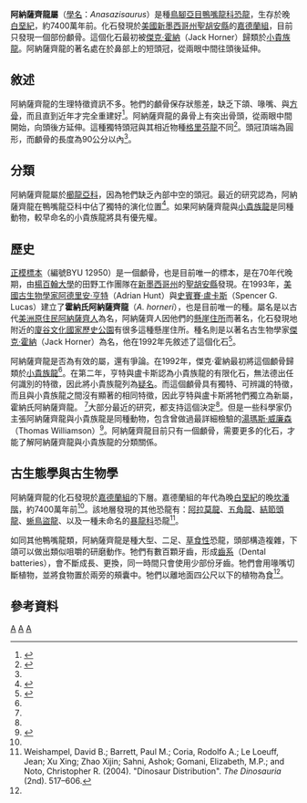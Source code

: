 {{Automatic Taxobox
| taxon = Anasazisaurus
| fossil_range = {{fossil_range|74}}
| image = 
| image_caption = 
| authority = Hunt and [[史賓賽·盧卡斯|Lucas]], 1993
| type_species = '''霍納氏阿納薩齊龍<br>''Anasazisaurus horneri'''''
| type_species_authority = Hunt and [[史賓賽·盧卡斯|Lucas]], 1993
}}

'''阿納薩齊龍屬'''（[[學名|學名]]：''Anasazisaurus''）是種[[鳥腳亞目|鳥腳亞目]][[鴨嘴龍科|鴨嘴龍科]][[恐龍|恐龍]]，生存於晚[[白堊紀|白堊紀]]，約7400萬年前。化石發現於[[美國|美國]][[新墨西哥州|新墨西哥州]][[聖胡安縣_(新墨西哥州)|聖胡安縣]]的[[嘉德蘭組|嘉德蘭組]]，目前只發現一個部份顱骨。這個化石最初被[[傑克·霍納|傑克·霍納]]（Jack Horner）歸類於[[小貴族龍|小貴族龍]]。阿納薩齊龍的著名處在於鼻部上的短頭冠，從兩眼中間往頭後延伸。

==敘述==
阿納薩齊龍的生理特徵資訊不多。牠們的顱骨保存狀態差，缺乏下頜、喙嘴、與[[方骨|方骨]]，而且直到近年才完全重建好<ref name=SGLetal06>{{cite book |last=Lucas |first=Spencer G. |coauthors=Spielman, Justin A.; Sullivan, Robert M.; Hunt, Adrian P.; and Gates, Terry |year=2006 |chapter=''Anasazisaurus'', a hadrosaurian dinosaur from the Upper Cretaceous of New Mexico |editor=Lucas, S.G.; and Sullivan, Robert M. (eds.) |title=Late Cretaceous Vertebrates from the Western Interior |series=New Mexico Museum of Natural History and Science Bulletin, '''35''' |publisher=New Mexico Museum of Natural History and Science |location=Albuqueque, New Mexico |pages=293-297}}</ref>。阿納薩齊龍的鼻骨上有突出骨頭，從兩眼中間開始，向頭後方延伸。這種獨特頭冠與其相近物種[[格里芬龍|格里芬龍]]不同<ref name=JRH92>{{cite journal |last=Horner |first=John R.|year=1992 |title=Cranial morphology of ''Prosaurolophus'' (Ornithischia: Hadrosauridae) with descriptions of two new hadrosaurid species and an evaluation of hadrosaurid phylogenetic relationships |journal=Museum of the Rockies Occasional Paper |volume=2 |pages=1-119 }}</ref>。頭冠頂端為圓形，而顱骨的長度為90公分以內<ref name=SGLetal06/>。

==分類==
阿納薩齊龍屬於[[櫛龍亞科|櫛龍亞科]]，因為牠們缺乏內部中空的頭冠。最近的研究認為，阿納薩齊龍在鴨嘴龍亞科中佔了獨特的演化位置<ref name=HWF04>{{cite book |last=Horner |first=John R. |coauthors=Weishampel, David B.; and Forster, Catherine A |editor=Weishampel, David B.; Dodson, Peter; and Osmólska, Halszka (eds.)|title=The Dinosauria |url=https://archive.org/details/dinosauriandedit00weis |edition=2nd |year= 2004|publisher=University of California Press |location=Berkeley |isbn=0-520-24209-2 |pages=[https://archive.org/details/dinosauriandedit00weis/page/438 438]-463 |chapter=Hadrosauridae }}</ref>。如果阿納薩齊龍與[[小貴族龍|小貴族龍]]是同種動物，較早命名的小貴族龍將具有優先權。

==歷史==
[[正模標本|正模標本]]（編號BYU 12950）是一個顱骨，也是目前唯一的標本，是在70年代晚期，由[[楊百翰大學|楊百翰大學]]的田野工作團隊在[[新墨西哥州|新墨西哥州]]的[[聖胡安縣_(新墨西哥州)|聖胡安縣]]發現。在1993年，[[美國|美國]][[古生物學家|古生物學家]][[阿德里安·亨特|阿德里安·亨特]]（Adrian Hunt）與[[史賓賽·盧卡斯|史賓賽·盧卡斯]]（Spencer G. Lucas）建立了'''霍納氏阿納薩齊龍'''（''A. horneri''），也是目前唯一的種。屬名是以古代[[美洲原住民|美洲原住民]][[阿納薩齊人|阿納薩齊人]]為名，阿納薩齊人因他們的[[懸崖住所|懸崖住所]]而著名，化石發現地附近的[[廈谷文化國家歷史公園|廈谷文化國家歷史公園]]有很多這種懸崖住所。種名則是以著名古生物學家[[傑克·霍納|傑克·霍納]]（Jack Horner）為名，他在1992年先敘述了這個化石<ref name=HL93>{{cite book |last=Hunt |first=Adrian P. |coauthors=and Lucas, Spencer G. |year=1993 |chapter=Cretaceous vertebrates of New Mexico |editor=Lucas, S.G.; and Zidek, J. (eds.) |title=Dinosaurs of New Mexico |series=New Mexico Museum of Natural History and Science Bulletin, '''2''' |publisher=New Mexico Museum of Natural History and Science |location=Albuqueque, New Mexico |pages=77-91}}</ref>。

阿納薩齊龍是否為有效的屬，還有爭論。在1992年，傑克·霍納最初將這個顱骨歸類於[[小貴族龍|小貴族龍]]<ref name=JRH92/>。在第二年，亨特與盧卡斯認為小貴族龍的有限化石，無法德出任何識別的特徵，因此將小貴族龍列為[[疑名|疑名]]。而這個顱骨具有獨特、可辨識的特徵，而且與小貴族龍之間沒有顯著的相同特徵，因此亨特與盧卡斯將牠們獨立為新屬，霍納氏阿納薩齊龍。 <ref name=HL93/>大部分最近的研究，都支持這個決定<ref name=HWF04/>。但是一些科學家仍主張阿納薩齊龍與小貴族龍是同種動物，包含曾做過最詳細檢驗的[[湯瑪斯·威廉森|湯瑪斯·威廉森]]（Thomas Williamson）<ref name=TEW00>{{cite book |last=Williamson |first=Thomas E. |year=2000 |chapter=Review of Hadrosauridae (Dinosauria, Ornithischia) from the San Juan Basin, New Mexico |editor=Lucas, S.G.; and Heckert, A.B. (eds.) |title=Dinosaurs of New Mexico |series=New Mexico Museum of Natural History and Science Bulletin, '''17''' |publisher=New Mexico Museum of Natural History and Science |location=Albuqueque, New Mexico |pages=191-213}}</ref>。阿納薩齊龍目前只有一個顱骨，需要更多的化石，才能了解阿納薩齊龍與小貴族龍的分類關係。

==古生態學與古生物學==
阿納薩齊龍的化石發現於[[嘉德蘭組|嘉德蘭組]]的下層。嘉德蘭組的年代為晚[[白堊紀|白堊紀]]的晚[[坎潘階|坎潘階]]，約7400萬年前<ref name=TEW00/>。該地層發現的其他恐龍有：[[阿拉莫龍|阿拉莫龍]]、[[五角龍|五角龍]]、[[結節頭龍|結節頭龍]]、[[蜥鳥盜龍|蜥鳥盜龍]]、以及一種未命名的[[暴龍科|暴龍科]]恐龍<ref name=WETAL04>Weishampel, David B.; Barrett, Paul M.; Coria, Rodolfo A.; Le Loeuff, Jean; Xu Xing; Zhao Xijin; Sahni, Ashok; Gomani, Elizabeth, M.P.; and Noto, Christopher R. (2004). "Dinosaur Distribution". ''The Dinosauria'' (2nd). 517–606.</ref>。

如同其他鴨嘴龍類，阿納薩齊龍是種大型、二足、[[草食性|草食性]]恐龍，頭部構造複雜，下頜可以做出類似咀嚼的研磨動作。牠們有數百顆牙齒，形成[[齒系|齒系]]（Dental batteries），會不斷成長、更換，同一時間只會使用少部份牙齒。牠們會用喙嘴切斷植物，並將食物置於兩旁的頰囊中。牠們以離地面四公尺以下的植物為食<ref name=HWF04/>。

==參考資料==
{{reflist}}

{{鳥腳亞目}}
{{Taxonbar|from=Q1705543}}

[[Category:上白堊紀恐龍|A]]
[[Category:櫛龍亞科|A]]
[[Category:北美洲恐龍|A]]